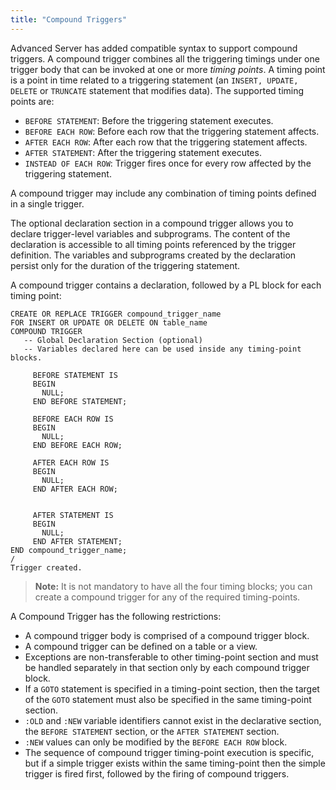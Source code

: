 ```yaml
---
title: "Compound Triggers"
---
```


<div id="compound_triggers" class="registered_link"></div>


Advanced Server has added compatible syntax to support compound triggers. A compound trigger combines all the triggering timings under one trigger body that can be invoked at one or more *timing points*. A timing point is a point in time related to a triggering statement (an `INSERT, UPDATE, DELETE` or `TRUNCATE` statement that modifies data). The supported timing points are:

-   `BEFORE STATEMENT`: Before the triggering statement executes.
-   `BEFORE EACH ROW`: Before each row that the triggering statement affects.
-   `AFTER EACH ROW`: After each row that the triggering statement affects.
-   `AFTER STATEMENT`: After the triggering statement executes.
-   `INSTEAD OF EACH ROW`: Trigger fires once for every row affected by the triggering statement.

A compound trigger may include any combination of timing points defined in a single trigger.

The optional declaration section in a compound trigger allows you to declare trigger-level variables and subprograms. The content of the declaration is accessible to all timing points referenced by the trigger definition. The variables and subprograms created by the declaration persist only for the duration of the triggering statement.

A compound trigger contains a declaration, followed by a PL block for each timing point:

``` text
CREATE OR REPLACE TRIGGER compound_trigger_name
FOR INSERT OR UPDATE OR DELETE ON table_name
COMPOUND TRIGGER
   -- Global Declaration Section (optional)
   -- Variables declared here can be used inside any timing-point blocks.

     BEFORE STATEMENT IS
     BEGIN
       NULL;
     END BEFORE STATEMENT;

     BEFORE EACH ROW IS
     BEGIN
       NULL;
     END BEFORE EACH ROW;

     AFTER EACH ROW IS
     BEGIN
       NULL;
     END AFTER EACH ROW;


     AFTER STATEMENT IS
     BEGIN
       NULL;
     END AFTER STATEMENT;
END compound_trigger_name;
/
Trigger created.
```

> **Note:** It is not mandatory to have all the four timing blocks; you can create a compound trigger for any of the required timing-points.


A Compound Trigger has the following restrictions:

-   A compound trigger body is comprised of a compound trigger block.
-   A compound trigger can be defined on a table or a view.
-   Exceptions are non-transferable to other timing-point section and must be handled separately in that section only by each compound trigger block.
-   If a `GOTO` statement is specified in a timing-point section, then the target of the `GOTO` statement must also be specified in the same timing-point section.
-   `:OLD` and `:NEW` variable identifiers cannot exist in the declarative section, the `BEFORE STATEMENT` section, or the `AFTER STATEMENT` section.
-   `:NEW` values can only be modified by the `BEFORE EACH ROW` block.
-   The sequence of compound trigger timing-point execution is specific, but if a simple trigger exists within the same timing-point then the simple trigger is fired first, followed by the firing of compound triggers.
